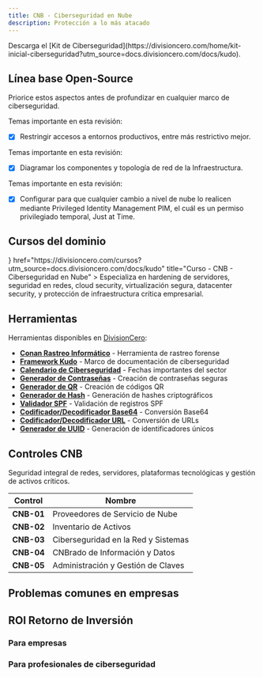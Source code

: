 ```yaml
---
title: CNB - Ciberseguridad en Nube
description: Protección a lo más atacado
---
```



<Callout title="Quieres aprender más?">
  Descarga el [Kit de Ciberseguridad](https://divisioncero.com/home/kit-inicial-ciberseguridad?utm_source=docs.divisioncero.com/docs/kudo).
</Callout>


## Línea base Open-Source

Priorice estos aspectos antes de profundizar en cualquier marco de ciberseguridad.

<Accordions type="single">
  <Accordion title="1. Restringir el accesos.">
  
  Temas importante en esta revisión:

  - [X] Restringir accesos a entornos productivos, entre más restrictivo mejor.
  
  </Accordion>
</Accordions>

<Accordions type="single">
  <Accordion title="2. Diagrama de componentes y redes.">
  
  Temas importante en esta revisión:

  - [X] Diagramar los componentes y topología de red de la Infraestructura.

  </Accordion>
</Accordions>

<Accordions type="single">
  <Accordion title="3. Configurar el PIM en el proveedor de servicio de nube.">
  
  Temas importante en esta revisión:

  - [X] Configurar para que cualquier cambio a nivel de nube lo realicen mediante Privileged Identity Management PIM, el cuál es un permiso privilegiado temporal, Just at Time.
  
  </Accordion>
</Accordions>


## Cursos del dominio

<Cards>
  <Card
    icon={<GraduationCap />}
    href="https://divisioncero.com/cursos?utm_source=docs.divisioncero.com/docs/kudo"
    title="Curso - CNB - Ciberseguridad en Nube"
  >
    Especializa en hardening de servidores, seguridad en redes, cloud security, virtualización segura, datacenter security, y protección de infraestructura crítica empresarial.
  </Card>
</Cards>


## Herramientas

Herramientas disponibles en [DivisionCero](https://divisioncero.com/herramientas?utm_source=docs.divisioncero.com/docs/kudo):

- **[Conan Rastreo Informático](https://divisioncero.com/home/conan)** - Herramienta de rastreo forense
- **[Framework Kudo](https://docs.divisioncero.com)** - Marco de documentación de ciberseguridad
- **[Calendario de Ciberseguridad](https://divisioncero.com/herramientas/calendario-ciberseguridad)** - Fechas importantes del sector
- **[Generador de Contraseñas](https://divisioncero.com/herramientas/generador-contrasenas)** - Creación de contraseñas seguras
- **[Generador de QR](https://divisioncero.com/herramientas/generador-qr)** - Creación de códigos QR
- **[Generador de Hash](https://divisioncero.com/herramientas/generador-hash)** - Generación de hashes criptográficos
- **[Validador SPF](https://divisioncero.com/herramientas/validador-spf)** - Validación de registros SPF
- **[Codificador/Decodificador Base64](https://divisioncero.com/herramientas/codificador-base64)** - Conversión Base64
- **[Codificador/Decodificador URL](https://divisioncero.com/herramientas/codificador-url)** - Conversión de URLs
- **[Generador de UUID](https://divisioncero.com/herramientas/generador-uuid)** - Generación de identificadores únicos


## Controles CNB

Seguridad integral de redes, servidores, plataformas tecnológicas y gestión de activos críticos.

<Accordions>
<Accordion title="5 Controles CNB">

| Control | Nombre |
|---------|--------|
| **CNB-01** | Proveedores de Servicio de Nube |
| **CNB-02** | Inventario de Activos |
| **CNB-03** | Ciberseguridad en la Red y Sistemas |
| **CNB-04** | CNBrado de Información y Datos |
| **CNB-05** | Administración y Gestión de Claves |

</Accordion>
</Accordions>


## Problemas comunes en empresas

<Callout title="No se cuenta con diagramas de componentes y redes." type="warning"></Callout>
<Callout title="Se crean las redes a demanda sin una estrategia de comunicación." type="warning"></Callout>
<Callout title="No hay segmentación de redes." type="warning"></Callout>


## ROI Retorno de Inversión

### Para empresas

<Callout title="Ahorro de costos con comunicaciones optimizadas."></Callout>
<Callout title="Mejora de latencia en los productos ofrecidos."></Callout>
<Callout title="Disminución de superficie de ataque."></Callout>

### Para profesionales de ciberseguridad

<Callout title="Aumente la ciberseguridad con el principio KISS." type="success"></Callout>
<Callout title="Tener propuestas empresariales que mejoren el negocio." type="success"></Callout>
<Callout title="Mitigación de vulnerabilidades de forma masiva." type="success"></Callout>
